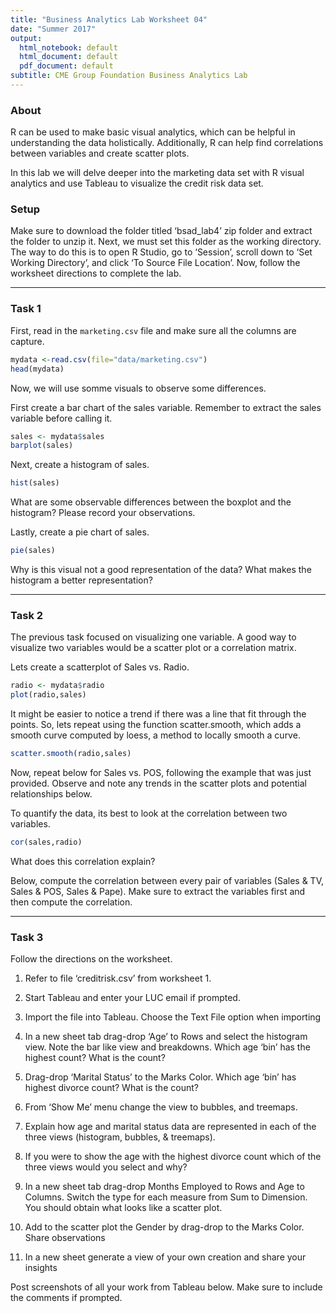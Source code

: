 ```yaml
---
title: "Business Analytics Lab Worksheet 04"
date: "Summer 2017"
output:
  html_notebook: default
  html_document: default
  pdf_document: default
subtitle: CME Group Foundation Business Analytics Lab
---
```


### About

R can be used to make basic visual analytics, which can be helpful in understanding the data holistically. Additionally, R can help find correlations between variables and create scatter plots. 

In this lab we will delve deeper into the marketing data set with R visual analytics and use Tableau to visualize the credit risk data set. 

### Setup

Make sure to download the folder titled 'bsad_lab4' zip folder and extract the folder to unzip it. Next, we must set this folder as the working directory. The way to do this is to open R Studio, go to 'Session', scroll down to 'Set Working
Directory', and click 'To Source File Location'. Now, follow the worksheet directions to complete the lab.

----------

### Task 1

First, read in the `marketing.csv` file and make sure all the columns are capture. 

```r
mydata <-read.csv(file="data/marketing.csv")
head(mydata)
```

Now, we will use somme visuals to observe some differences. 

First create a bar chart of the sales variable. Remember to extract the sales variable before calling it.  

```r
sales <- mydata$sales
barplot(sales)

```

Next, create a histogram of sales. 

```r
hist(sales)
```

What are some observable differences between the boxplot and the histogram? Please record your observations. 

Lastly, create a pie chart of sales.

```r
pie(sales)
```

Why is this visual not a good representation of the data? What makes the histogram a better representation?

----------

### Task 2

The previous task focused on visualizing one variable. A good way to visualize two variables would be a scatter plot or a correlation matrix. 

Lets create a scatterplot of Sales vs. Radio. 

```r
radio <- mydata$radio
plot(radio,sales)
```

It might be easier to notice a trend if there was a line that fit through the points. So, lets repeat using the function scatter.smooth, which adds a smooth curve computed by loess, a method to locally smooth a curve. 

```r
scatter.smooth(radio,sales)
```

Now, repeat below for Sales vs. POS, following the example that was just provided. Observe and note any trends in the scatter plots and potential relationships below. 

To quantify the data, its best to look at the correlation between two variables.

```r
cor(sales,radio)
```

What does this correlation explain? 

Below, compute the correlation between every pair of variables (Sales & TV, Sales & POS, Sales & Pape). Make sure to extract the variables first and then compute the correlation. 

----------

### Task 3

Follow the directions on the worksheet.  

1. Refer to file 'creditrisk.csv' from worksheet 1. 

2. Start Tableau and enter your LUC email if prompted.

3. Import the file into Tableau. Choose the Text File option when importing

4. In a new sheet tab drag-drop 'Age' to Rows and select the histogram view. Note the bar like view and breakdowns. Which age 'bin' has the highest count? What is the count?

5. Drag-drop 'Marital Status' to the Marks Color. Which age 'bin' has highest divorce count? What is the count?

6. From 'Show Me' menu change the view to bubbles, and treemaps.

7. Explain how age and marital status data are represented in each of the three views (histogram, bubbles, & treemaps).

8. If you were to show the age with the highest divorce count which of the three views would you select and why?

9. In a new sheet tab drag-drop Months Employed to Rows and Age to Columns. Switch the type for each measure from Sum to Dimension. You should obtain what looks like a scatter plot.

10. Add to the scatter plot the Gender by drag-drop to the Marks Color. Share observations

11. In a new sheet generate a view of your own creation and share your insights

Post screenshots of all your work from Tableau below. Make sure to include the comments if prompted. 